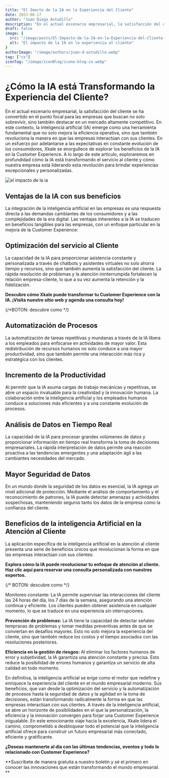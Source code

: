 ```yaml
---
title: "El Imacto de la IA en la Experiencia del Cliente"
date: 2023-08-17
author: "Juan Diego Astudillo"
description: "En el actual escenario empresarial, la satisfacción del cliente se ha convertido en el punto focal para las empresas que buscan no solo sobrevivir, sino también destacar en un mercado altamente competitivo. En este contexto, la inteligencia artificial (IA) emerge como una herramienta fundamental que no solo mejora la eficiencia operativa, sino que también revoluciona la manera en que las empresas interactúan con sus clientes."
draft: false
image: {
  src: "/image/posts/El-Impacto-de-la-IA-en-la-Experiencia-del-Cliente-1024x576.webp",
  alt: "El impacto de la IA en la experiencia al cliente"
}
authorImage: "/image/authors/juan-d-astudillo.webp"
tag: ["cx"]
iconTag: "/image/iconBlog/icono-blog-cx.webp"
---
```


# ¿Cómo la IA está Transformando la Experiencia del Cliente?

En el actual escenario empresarial, la satisfacción del cliente se ha convertido en el punto focal para las empresas que buscan no solo sobrevivir, sino también destacar en un mercado altamente competitivo. En este contexto, la inteligencia artificial (IA) emerge como una herramienta fundamental que no solo mejora la eficiencia operativa, sino que también revoluciona la manera en que las empresas interactúan con sus clientes. En un esfuerzo por adelantarse a las expectativas en constante evolución de los consumidores, Xkale se enorgullece de explorar los beneficios de la IA en la Customer Experience. A lo largo de este artículo, exploraremos en profundidad cómo la IA está transformando el servicio al cliente y cómo nuestra empresa está liderando esta revolución para brindar experiencias excepcionales y personalizadas.

![el impacto de la ia](/image/posts/El-Impacto-de-la-IA-en-la-Experiencia-del-Cliente-1024x576.webp)

## Ventajas de la IA con sus beneficios
La integración de la inteligencia artificial en las empresas es una respuesta directa a las demandas cambiantes de los consumidores y a las complejidades de la era digital. Las ventajas inherentes a la IA se traducen en beneficios tangibles para las empresas, con un enfoque particular en la mejora de la Customer Experience:

## Optimización del servicio al Cliente
La capacidad de la IA para proporcionar asistencia constante y personalizada a través de chatbots y asistentes virtuales no solo ahorra tiempo y recursos, sino que también aumenta la satisfacción del cliente. La rápida resolución de problemas y la atención ininterrumpida fortalecen la relación empresa-cliente, lo que a su vez aumenta la retención y la fidelización.

**Descubre cómo Xkale puede transformar tu Customer Experience con la IA. ¡Visita nuestro sitio web y agenda una consulta hoy!**

{/*BOTON: descubre como */}

## Automatización de Procesos
La automatización de tareas repetitivas y mundanas a través de la IA libera a los empleados para enfocarse en actividades de mayor valor. Esta redistribución de recursos humanos no solo conduce a una mayor productividad, sino que también permite una interacción más rica y estratégica con los clientes.

## Incremento de la Productividad
Al permitir que la IA asuma cargas de trabajo mecánicas y repetitivas, se abre un espacio invaluable para la creatividad y la innovación humana. La colaboración entre la inteligencia artificial y los empleados humanos conduce a soluciones más eficientes y a una constante evolución de procesos.

## Análisis de Datos en Tiempo Real
La capacidad de la IA para procesar grandes volúmenes de datos y proporcionar información en tiempo real transforma la toma de decisiones empresariales. La rápida interpretación de datos permite una reacción proactiva a las tendencias emergentes y una adaptación ágil a las cambiantes necesidades del mercado.

## Mayor Seguridad de Datos
En un mundo donde la seguridad de los datos es esencial, la IA agrega un nivel adicional de protección. Mediante el análisis de comportamiento y el reconocimiento de patrones, la IA puede detectar amenazas y actividades sospechosas, manteniendo seguros tanto los datos de la empresa como la confianza del cliente.

## Beneficios de la inteligencia Artificial en la Atención al Cliente
La aplicación específica de la inteligencia artificial en la atención al cliente presenta una serie de beneficios únicos que revolucionan la forma en que las empresas interactúan con sus clientes:

**Explora cómo la IA puede revolucionar tu enfoque de atención al cliente. Haz clic aquí para reservar una consulta personalizada con nuestros expertos.**

{/* BOTON: descubre como */}

Monitoreo constante: La IA permite supervisar las interacciones del cliente las 24 horas del día, los 7 días de la semana, asegurando una atención continua y eficiente. Los clientes pueden obtener asistencia en cualquier momento, lo que se traduce en una experiencia sin interrupciones.

**Prevención de problemas:** La IA tiene la capacidad de detectar señales tempranas de problemas y tomar medidas preventivas antes de que se conviertan en desafíos mayores. Esto no solo mejora la experiencia del cliente, sino que también reduce los costos y el tiempo asociados con las resoluciones posteriores.

**Eficiencia en la gestión de riesgos:** Al eliminar los factores humanos de error y subjetividad, la IA garantiza una atención constante y precisa. Esto reduce la posibilidad de errores humanos y garantiza un servicio de alta calidad en todo momento.

En definitiva, la inteligencia artificial se erige como el motor que redefine y enriquece la experiencia del cliente en el mundo empresarial moderno. Sus beneficios, que van desde la optimización del servicio y la automatización de procesos hasta la seguridad de datos y la agilidad en la toma de decisiones, están transformando radicalmente la forma en que las empresas interactúan con sus clientes. A través de la inteligencia artificial, se abre un horizonte de posibilidades en el que la personalización, la eficiencia y la innovación convergen para forjar una Customer Experience inigualable. En este emocionante viaje hacia la excelencia, Xkale lidera el camino, comprometido a desbloquear todo el potencial que la inteligencia artificial ofrece para construir un futuro empresarial más conectado, eficiente y gratificante.

**¿Deseas mantenerte al día con las últimas tendencias, eventos y todo lo relacionado con Customer Experience?**

**Suscríbete de manera gratuita a nuestro boletín y sé el primero en conocer las innovaciones que están transformando el mundo empresarial. **

